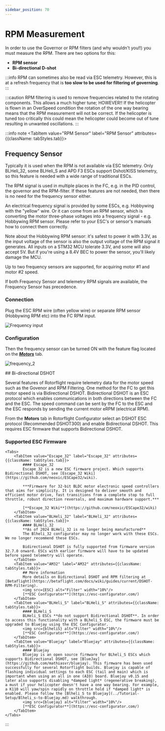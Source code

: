 ```yaml
---
sidebar_position: 70
---
```



# RPM Measurement

In order to use the Governor or RPM filters (and why wouldn't you!!) you must measure the RPM. There are two options for this:
* **RPM sensor**
* **Bi-directional D-shot**

:::info
RPM can sometimes also be read via ESC telemetry. However, this is at a refresh frequency that is **too slow to be used for filtering of governing**.
:::

:::caution
RPM filtering is used to remove frequencies related to the rotating components. This allows a much higher tune; HOWEVER!! If the helicopter is flown in an OverSpeed condition the rotation of the one way bearing means that the RPM measurement will not be correct. If the helicopter is tuned too critically this could mean the helicopter could become out of tune resulting in unwanted oscillations.
:::

:::info note
<Tabs groupId="RPM-measurement">
  <TabItem value="RPM Sensor" label="RPM Sensor" attributes={{className: tabStyles.tab}}>
## Frequency Sensor

Typically it is used when the RPM is not available via ESC telemetry. Only BLHeli_32, some BLHeli_S and APD F3 ESCs support Dshot/KISS telemetry, so this feature is needed with a wide range of traditional ESCs.

The RPM signal is used in multiple places in the FC, e.g. in the PID control, the governor and the RPM-filter. If these features are not needed, then there is no need for the frequency sensor either.

An electrical frequency signal is provided by some ESCs, e.g. Hobbywing with the "yellow" wire. Or it can come from an RPM sensor, which is converting the motor three-phase voltages into a frequency signal - e.g. Hobbywing RPM sensor. Please refer to your ESC's or sensor's manuals how to connect them correctly.

Note about the Hobbywing RPM sensor: it's safest to power it with 3.3V, as the input voltage of the sensor is also the output voltage of the RPM signal it generates. All inputs on a STM32 MCU tolerate 3.3V, and some will also accept 5V. But if you're using a 8.4V BEC to power the sensor, you'll likely damage the MCU.

Up to two frequency sensors are supported, for acquiring motor #1 and motor #2 speed.

If both Frequency Sensor and telemetry RPM signals are available, the Frequency Sensor has precedence.

### Connection

Plug the ESC RPM wire (often yellow wire) or separate RPM sensor (Hobbywing RPM etc) into the FC RPM input.  

![Frequency input](./img/frequency-connection.png)

### Configuration
Then the frequency sensor can be turned ON with the feature flag located on the [***Motors***](../Configurator/Motor-and-Esc.md#pwm-protocol) tab.

![frequency_2](./img/frequency_2.png)

</TabItem>
    <TabItem value="Bi-directional D-shot" label="Bi-directional D-shot" attributes={{className: tabStyles.tab}}>
## Bi-directional DSHOT

Several features of Rotorflight require telemetry data for the motor speed such as the Govenor and RPM Filtering. One method for the FC to get this motor speed is via Bidirectional DSHOT. Bidirectional DSHOT is an ESC protocol which enables communications in both directions between the FC and the ESC. The speed command can be sent by the FC to the ESC and the ESC responds by sending the current motor eRPM (electrical RPM).

From the **Motors** tab in Rotorflight Configurator select an DSHOT ESC protocol (Recommended DSHOT300) and enable Bidirectional DSHOT. This requires ESC firmware that supports Bidirectional DSHOT.
### Supported ESC Firmware
    <Tabs>
        <TabItem value="Escape_32" label="Escape_32" attributes={{className: tabStyles.tab}}>  
            #### Escape_32
            Escape_32 is a new ESC firmware project. Which supports Bidirectional DSHOT, see [Escape_32 Wiki](https://github.com/neoxic/ESCape32/wiki). 

            ***Firmware for 32-bit BLDC motor electronic speed controllers that aims for simplicity. It is designed to deliver smooth and efficient motor drive, fast transitions from a complete stop to full throttle, robust direction reversals, and maximum hardware support.***

            [**Escape_32 Wiki**](https://github.com/neoxic/ESCape32/wiki)
        </TabItem>
        <TabItem value="BLHeli_32" label="BLHeli_32" attributes={{className: tabStyles.tab}}>  
            #### BLHeli_32
            **As of 2024 BLHeli_32 is no longer being manufactured**  
            The Blheli_32 configurator may no longer work with these ESCs. We no longer recommend these ESCs. 

            Bidirectional DSHOT is fully supported from firmware version 32.7.0 onward. ESCs with earlier firmware will have to be updated before speed telemetry will operate.
        </TabItem>
        <TabItem value="AM32" label="AM32" attributes={{className: tabStyles.tab}}>  
            ## More information
            More details on Bidirectional DSHOT and RPM filtering at [Betaflight](https://betaflight.com/docs/wiki/guides/current/DSHOT-RPM-Filtering).
            <img src={ESC} alt="Filter" width="10%"/>
            [**ESC Configurator**](https://esc-configurator.com/)
        </TabItem>
        <TabItem value="BLHeli_S" label="BLHeli_S" attributes={{className: tabStyles.tab}}>  
            #### BLHeli_S
            BLHeli_S ESCs **do not support Bidirectional DSHOT**. In order to access this functionality with a BLheli_S ESC, the firmware must be upgraded to Bluejay using the ESC Configurator.
            <img src={blheliS} alt="Filter" width="10%"/>
            [**ESC Configurator**](https://esc-configurator.com/)
        </TabItem>
        <TabItem value="Bluejay" label="Bluejay" attributes={{className: tabStyles.tab}}>  
            #### Bluejay
            Bluejay is an open source firmware for BLheli_S ESCs which supports Bidirectional DSHOT, see [BlueJay](https://github.com/mathiasvr/bluejay). This firmware has been used successfully for several Rotorflight builds. Bluejay is capable of flashing individual settings to each ESC (tail and main) which is important when using an all in one (AIO) board. Bluejay v0.15 and later also supports disabling *damped light* (regenerative breaking), a must if your helicopter doesn't have a one way bearing. For example, a K110 will yaw/spin rapidly on throttle hold if *damped light* is enabled. Please follow the [Blheli_S to Bluejay](../Tutorial-Setup/Blheli_s-to-Bluejay.md) walkthrough.
            <img src={bluejay} alt="Filter" width="10%"/> 
            [**ESC Configurator**](https://esc-configurator.com/)
        </TabItem>
    </Tabs>
  </TabItem>
</Tabs>
:::

